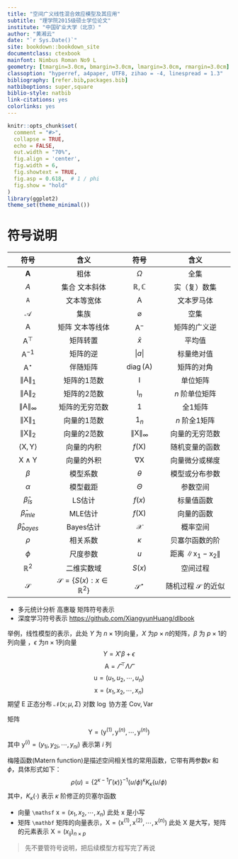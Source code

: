 ```yaml
--- 
title: "空间广义线性混合效应模型及其应用"
subtitle: "理学院2015级硕士学位论文"
institute: "中国矿业大学（北京）"
author: "黄湘云"
date: "`r Sys.Date()`"
site: bookdown::bookdown_site
documentclass: ctexbook
mainfont: Nimbus Roman No9 L
geometry: [tmargin=3.0cm, bmargin=3.0cm, lmargin=3.0cm, rmargin=3.0cm]
classoption: "hyperref, a4paper, UTF8, zihao = -4, linespread = 1.3"
bibliography: [refer.bib,packages.bib]
natbiboptions: super,square
biblio-style: natbib
link-citations: yes
colorlinks: yes
---
```


```r
knitr::opts_chunk$set(
  comment = "#>",
  collapse = TRUE,
  echo = FALSE,
  out.width = "70%",
  fig.align = 'center',
  fig.width = 6,
  fig.showtext = TRUE,
  fig.asp = 0.618,  # 1 / phi
  fig.show = "hold"
)
library(ggplot2)
theme_set(theme_minimal())
```

\mainmatter

# 符号说明

符号   | 含义             | 符号  | 含义
 :----------: |   :-------------------:   | :----------: |  :-------------------: 
$\mathbf{A}$               | 粗体            | $\Omega$                   | 全集
$\mathit{A}$               | 集合 文本斜体   | $\mathbb{R,C}$             | 实（复）数集
$\mathtt{A}$               | 文本等宽体      | $\mathrm{A}$               | 文本罗马体
$\mathcal{A}$              | 集族            | $\varnothing$              | 空集
$\mathsf{A}$               | 矩阵 文本等线体  | $\mathsf{A}^{-}$           | 矩阵的广义逆
$\mathsf{A}^\top$          | 矩阵转置        | $\bar{x}$                   | 平均值
$\mathsf{A}^{-1}$          | 矩阵的逆        | $\vert a \vert$             | 标量绝对值
$\mathsf{A}^{\star}$       | 伴随矩阵        | $\mathop{\mathrm{diag}}(\mathsf{A})$ | 矩阵的对角
$\lVert \mathsf{A} \rVert_{1}$       | 矩阵的1范数     | $\mathsf{I}$                | 单位矩阵
$\lVert \mathsf{A} \rVert_{2}$       | 矩阵的2范数     | $\mathsf{I}_{n}$            | $n$ 阶单位矩阵
$\lVert \mathsf{A} \rVert_{\infty}$  | 矩阵的无穷范数  | $\mathsf{1}$                | 全1矩阵
$\lVert \mathsf{X} \rVert_{1}$       | 向量的1范数     | $\mathsf{1}_{n}$            | $n$ 阶全1矩阵
$\lVert \mathsf{X} \rVert_{2}$       | 向量的2范数     | $\lVert \mathsf{X} \rVert_{\infty}$  | 向量的无穷范数
$\langle\mathsf{X},\mathsf{Y}\rangle$ | 向量的内积    | $f(\mathsf{X})$        | 随机变量的函数
$\mathsf{X} \wedge \mathsf{Y}$       | 向量的外积     | $\nabla{\mathsf{X}}$   | 向量微分或梯度
$\beta$                              | 模型系数             | $\theta$               | 模型或分布参数
$\alpha$                             | 模型截距             | $\Theta$               | 参数空间
$\hat{\beta}_{ls}$                   | LS估计     | $f(x)$                 | 标量值函数
$\hat{\beta}_{mle}$                  | MLE估计    | $f(\mathsf{X})$        | 向量的函数
$\hat{\beta}_{bayes}$                | Bayes估计  | $\mathcal{X}$          | 概率空间
$\rho$                              | 相关系数            | $\kappa$      | 贝塞尔函数的阶
$\phi$                              | 尺度参数            | $u$           | 距离 $\lVert \mathsf{x}_1 -\mathsf{x}_2 \rVert$
$\mathbb{R}^2$                      | 二维实数域        | $S(x)$        | 空间过程
$\mathcal{S}$      | $\mathcal{S} = \{S(x):x \in \mathbb{R}^2\}$ | $\mathcal{S}^{\star}$  | 随机过程 $\mathcal{S}$ 的近似

- 多元统计分析 高惠璇 矩阵符号表示
- 深度学习符号表示 <https://github.com/XiangyunHuang/dlbook>

举例，线性模型的表示，此处 $Y$ 为 $n\times 1$列向量，$X$ 为$p\times n$的矩阵，$\beta$ 为 $p\times 1$的列向量 ，$\epsilon$ 为$n\times1$列向量
$$Y = X'\beta + \epsilon$$
$$\mathsf{A} = \varGamma^\top\Lambda\varGamma$$
$$\mathsf{u} = (u_1,u_2,\cdots,u_n)$$
$$\mathsf{x} = (x_1,x_2,\cdots,x_n)$$
期望 $\mathsf{E}$ 正态分布 $\mathcal{N}(\mathsf{x};\mu,\Sigma)$
对数 $\log$ 协方差 $\mathsf{Cov},\mathsf{Var}$ 

矩阵 $$\mathsf{Y} = (\mathsf{y}^{(1)},\mathsf{y}^{(n)},\cdots,\mathsf{y}^{(n)})$$
其中 $\mathsf{y}^{(i)} = (y_{1i},y_{2i},\cdots,y_{ni})$ 表示第 $i$ 列

梅隆函数(Matern function)是描述空间相关性的常用函数，它带有两参数$\kappa$ 和 $\phi$，具体形式如下：
$$\rho(u) = \big\{2^{\kappa-1}\Gamma(\kappa)\big\}^{-1}(u/\phi)^{\kappa}K_{\kappa}(u/\phi)$$
其中，$K_{\kappa}(\cdot)$ 表示 $\kappa$ 阶修正的贝塞尔函数

- 向量 `\mathsf` $\mathsf{x} = (x_1,x_2,\cdots,x_n)$ 此处 $\mathsf{x}$ 是小写
- 矩阵 `\mathbf` 矩阵的向量表示，$\mathsf{X} = (\mathsf{x}^{(1)},\mathsf{x}^{(2)},\cdots,\mathsf{x}^{(n)})$ 此处 $\mathsf{X}$ 是大写，矩阵的元素表示 $\mathsf{X} = (x_{ij})_{n\times p}$


> 先不要管符号说明，把后续模型方程写完了再说



